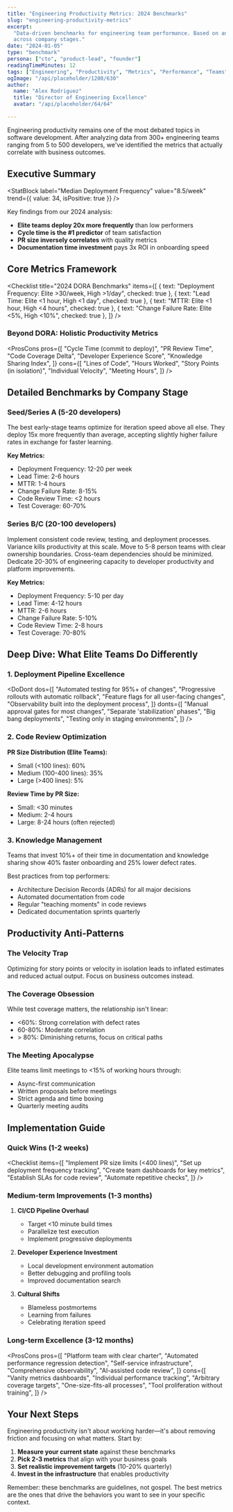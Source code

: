 ```yaml
---
title: "Engineering Productivity Metrics: 2024 Benchmarks"
slug: "engineering-productivity-metrics"
excerpt:
  "Data-driven benchmarks for engineering team performance. Based on analysis of 300+ software teams
  across company stages."
date: "2024-01-05"
type: "benchmark"
persona: ["cto", "product-lead", "founder"]
readingTimeMinutes: 12
tags: ["Engineering", "Productivity", "Metrics", "Performance", "Teams", "Benchmarks"]
ogImage: "/api/placeholder/1200/630"
author:
  name: "Alex Rodriguez"
  title: "Director of Engineering Excellence"
  avatar: "/api/placeholder/64/64"

---
```


Engineering productivity remains one of the most debated topics in software development. After
analyzing data from 300+ engineering teams ranging from 5 to 500 developers, we've identified the
metrics that actually correlate with business outcomes.

## Executive Summary

<StatBlock
  label="Median Deployment Frequency"
  value="8.5/week"
  trend={{ value: 34, isPositive: true }}
/>

Key findings from our 2024 analysis:

- **Elite teams deploy 20x more frequently** than low performers
- **Cycle time is the #1 predictor** of team satisfaction
- **PR size inversely correlates** with quality metrics
- **Documentation time investment** pays 3x ROI in onboarding speed

## Core Metrics Framework

<Checklist
  title="2024 DORA Benchmarks"
  items={[
    { text: "Deployment Frequency: Elite &gt;30/week, High &gt;1/day", checked: true },
    { text: "Lead Time: Elite &lt;1 hour, High &lt;1 day", checked: true },
    { text: "MTTR: Elite &lt;1 hour, High &lt;4 hours", checked: true },
    { text: "Change Failure Rate: Elite &lt;5%, High &lt;10%", checked: true },
  ]}
/>

### Beyond DORA: Holistic Productivity Metrics

<ProsCons
  pros={[
    "Cycle Time (commit to deploy)",
    "PR Review Time",
    "Code Coverage Delta",
    "Developer Experience Score",
    "Knowledge Sharing Index",
  ]}
  cons={[
    "Lines of Code",
    "Hours Worked",
    "Story Points (in isolation)",
    "Individual Velocity",
    "Meeting Hours",
  ]}
/>

## Detailed Benchmarks by Company Stage

### Seed/Series A (5-20 developers)

<Quote author="Analysis of 89 early-stage teams">
  The best early-stage teams optimize for iteration speed above all else. They deploy 15x more
  frequently than average, accepting slightly higher failure rates in exchange for faster learning.
</Quote>

**Key Metrics:**

- Deployment Frequency: 12-20 per week
- Lead Time: 2-6 hours
- MTTR: 1-4 hours
- Change Failure Rate: 8-15%
- Code Review Time: &lt;2 hours
- Test Coverage: 60-70%

### Series B/C (20-100 developers)

<Step number={1} title="Process Standardization">
  Implement consistent code review, testing, and deployment processes. Variance kills productivity
  at this scale.
</Step>

<Step number={2} title="Team Topology">
  Move to 5-8 person teams with clear ownership boundaries. Cross-team dependencies should be
  minimized.
</Step>

<Step number={3} title="Platform Investment">
  Dedicate 20-30% of engineering capacity to developer productivity and platform improvements.
</Step>

**Key Metrics:**

- Deployment Frequency: 5-10 per day
- Lead Time: 4-12 hours
- MTTR: 2-6 hours
- Change Failure Rate: 5-10%
- Code Review Time: 2-8 hours
- Test Coverage: 70-80%

## Deep Dive: What Elite Teams Do Differently

### 1. Deployment Pipeline Excellence

<DoDont
  dos={[
    "Automated testing for 95%+ of changes",
    "Progressive rollouts with automatic rollback",
    "Feature flags for all user-facing changes",
    "Observability built into the deployment process",
  ]}
  donts={[
    "Manual approval gates for most changes",
    "Separate 'stabilization' phases",
    "Big bang deployments",
    "Testing only in staging environments",
  ]}
/>

### 2. Code Review Optimization

**PR Size Distribution (Elite Teams):**

- Small (&lt;100 lines): 60%
- Medium (100-400 lines): 35%
- Large (&gt;400 lines): 5%

**Review Time by PR Size:**

- Small: &lt;30 minutes
- Medium: 2-4 hours
- Large: 8-24 hours (often rejected)

### 3. Knowledge Management

<Aside type="info">
  Teams that invest 10%+ of their time in documentation and knowledge sharing show 40% faster
  onboarding and 25% lower defect rates.
</Aside>

Best practices from top performers:

- Architecture Decision Records (ADRs) for all major decisions
- Automated documentation from code
- Regular "teaching moments" in code reviews
- Dedicated documentation sprints quarterly

## Productivity Anti-Patterns

### The Velocity Trap

<Callout type="warning">
  Optimizing for story points or velocity in isolation leads to inflated estimates and reduced
  actual output. Focus on business outcomes instead.
</Callout>

### The Coverage Obsession

While test coverage matters, the relationship isn't linear:

- &lt;60%: Strong correlation with defect rates
- 60-80%: Moderate correlation
- &gt; 80%: Diminishing returns, focus on critical paths

### The Meeting Apocalypse

Elite teams limit meetings to &lt;15% of working hours through:

- Async-first communication
- Written proposals before meetings
- Strict agenda and time boxing
- Quarterly meeting audits

## Implementation Guide

### Quick Wins (1-2 weeks)

<Checklist
  items={[
    "Implement PR size limits (&lt;400 lines)",
    "Set up deployment frequency tracking",
    "Create team dashboards for key metrics",
    "Establish SLAs for code review",
    "Automate repetitive checks",
  ]}
/>

### Medium-term Improvements (1-3 months)

1. **CI/CD Pipeline Overhaul**
   - Target &lt;10 minute build times
   - Parallelize test execution
   - Implement progressive deployments

2. **Developer Experience Investment**
   - Local development environment automation
   - Better debugging and profiling tools
   - Improved documentation search

3. **Cultural Shifts**
   - Blameless postmortems
   - Learning from failures
   - Celebrating iteration speed

### Long-term Excellence (3-12 months)

<ProsCons
  pros={[
    "Platform team with clear charter",
    "Automated performance regression detection",
    "Self-service infrastructure",
    "Comprehensive observability",
    "AI-assisted code review",
  ]}
  cons={[
    "Vanity metrics dashboards",
    "Individual performance tracking",
    "Arbitrary coverage targets",
    "One-size-fits-all processes",
    "Tool proliferation without training",
  ]}
/>

## Your Next Steps

Engineering productivity isn't about working harder—it's about removing friction and focusing on
what matters. Start by:

1. **Measure your current state** against these benchmarks
2. **Pick 2-3 metrics** that align with your business goals
3. **Set realistic improvement targets** (10-20% quarterly)
4. **Invest in the infrastructure** that enables productivity

Remember: these benchmarks are guidelines, not gospel. The best metrics are the ones that drive the
behaviors you want to see in your specific context.
